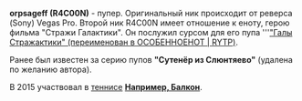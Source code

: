 {{Инфобокс для пуперов
|title2=orpsageff
|другие_ники=R4C00N (2015-2016)
|image3=
|caption3=
|сферы_творчества=RYTP
|год_начала=2011/2012 (?)
|image4=
|caption4=
|имя_фамилия=Владислав Габриелян
|дата_рождения=
|место_проживания=
|ссылки=
*[https://www.youtube.com/channel/UCrWAQpPLjavSu8URvJvhSIA Youtube]
}}

'''orpsageff (R4C00N)''' - пупер. Оригинальный ник происходит от реверса (Sony) Vegas Pro. 
Второй ник R4C00N имеет отношение к еноту, герою фильма "Стражи Галактики". Он послужил сурсом для его пупа '''[https://www.youtube.com/watch?v=bbzk4P_mCpo "Галы Стражактики" (переименован в ОСОБЕННОЕНОТ | RYTP)].

Ранее был известен за серию пупов '''"Сутенёр из Слюнтяево"''' (удалена по желанию автора). 

В 2015 участвовал в [[Термины#Т|теннис]]е '''[[Например, Балкон]]'''.